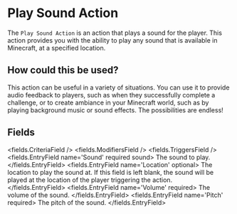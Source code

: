 
# Play Sound Action 

The `Play Sound Action` is an action that plays a sound for the player. This action provides you with the ability to play any sound that is available in Minecraft, at a specified location.

## How could this be used?

This action can be useful in a variety of situations. You can use it to provide audio feedback to players, such as when they successfully complete a challenge, or to create ambiance in your Minecraft world, such as by playing background music or sound effects. The possibilities are endless!


## Fields

<fields.CriteriaField />
<fields.ModifiersField />
<fields.TriggersField />
<fields.EntryField name='Sound' required sound>
     The sound to play.
</fields.EntryField>
<fields.EntryField name='Location' optional>
     The location to play the sound at. If this field is left blank, the sound will be played at the location of the player triggering the action.
</fields.EntryField>
<fields.EntryField name='Volume' required>
     The volume of the sound.
</fields.EntryField>
<fields.EntryField name='Pitch' required>
     The pitch of the sound.
</fields.EntryField>
